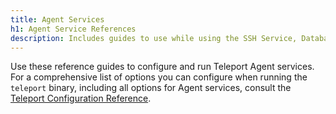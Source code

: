 ```yaml
---
title: Agent Services
h1: Agent Service References
description: Includes guides to use while using the SSH Service, Database Service, and other Teleport Agent services.
---
```


Use these reference guides to configure and run Teleport Agent services. For a
comprehensive list of options you can configure when running the `teleport`
binary, including all options for Agent services, consult the [Teleport
Configuration Reference](../config.mdx).

<DocCardList />
